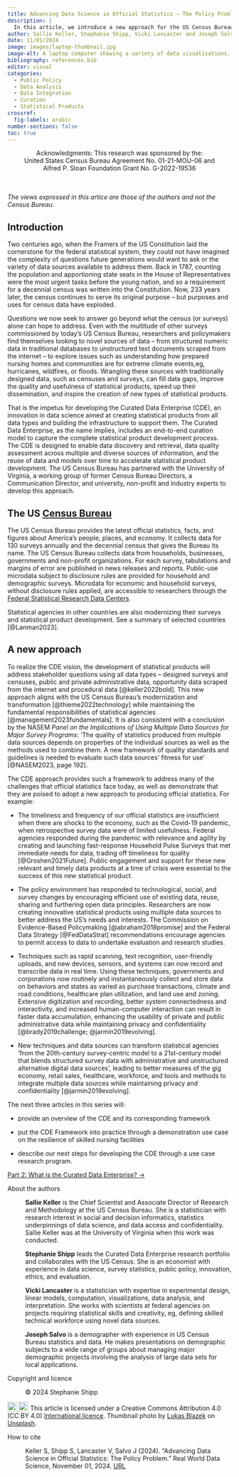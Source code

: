```yaml
---
title: Advancing Data Science in Official Statistics – The Policy Problem
description: |
  In this article, we introduce a new approach for the US Census Bureau to produce statistical products using survey, administrative, procedural and opportunity data. This is the first in a series of four articles describing the development of the Curated Data Enterprise Framework. 
author: Sallie Keller, Stephanie Shipp, Vicki Lancaster and Joseph Salvo <br /> University of Virginia
date: 11/01/2024
image: images/laptop-thumbnail.jpg
image-alt: A laptop computer showing a variety of data visualisations.
bibliography: references.bib
editor: visual
categories:
  - Public Policy
  - Data Analysis
  - Data Integration
  - Curation
  - Statistical Products
crossref:
  fig-labels: arabic
number-sections: false
toc: true
---
```


<center>Acknowledgments: This research was sponsored by the: <br /> United States Census Bureau Agreement No. 01-21-MOU-06 and <br /> Alfred P. Sloan Foundation Grant No. G-2022-19536</center>

<br /> <br /> *The views expressed in this artice are those of the authors and not the Census Bureau.*

## Introduction

Two centuries ago, when the Framers of the US Constitution laid the cornerstone for the federal statistical system, they could not have imagined the complexity of questions future generations would want to ask or the variety of data sources available to address them. Back in 1787, counting the population and apportioning state seats in the House of Representatives were the most urgent tasks before the young nation, and so a requirement for a decennial census was written into the Constitution. Now, 233 years later, the census continues to serve its original purpose – but purposes and uses for census data have exploded.

Questions we now seek to answer go beyond what the census (or surveys) alone can hope to address. Even with the multitude of other surveys commissioned by today’s US Census Bureau, researchers and policymakers find themselves looking to novel sources of data – from structured numeric data in traditional databases to unstructured text documents scraped from the internet – to explore issues such as understanding how prepared nursing homes and communities are for extreme climate events,eg, hurricanes, wildfires, or floods. Wrangling these sources with traditionally designed data, such as censuses and surveys, can fill data gaps, improve the quality and usefulness of statistical products, speed up their dissemination, and inspire the creation of new types of statistical products.

That is the impetus for developing the Curated Data Enterprise (CDE), an innovation in data science aimed at creating statistical products from all data types and building the infrastructure to support them. The Curated Data Enterprise, as the name implies, includes an end-to-end curation model to capture the complete statistical product development process. The CDE is designed to enable data discovery and retrieval, data quality assessment across multiple and diverse sources of information, and the reuse of data and models over time to accelerate statistical product development. The US Census Bureau has partnered with the University of Virginia, a working group of former Census Bureau Directors, a Communication Director, and university, non-profit and industry experts to develop this approach.

::: callout-note
## The US [Census Bureau](https://www.census.gov/)

The US Census Bureau provides the latest official statistics, facts, and figures about America's people, places, and economy. It collects data for 130 surveys annually and the decennial census that gives the Bureau its name. The US Census Bureau collects data from households, businesses, governments and non-profit organizations. For each survey, tabulations and margins of error are published in news releases and reports. Public-use microdata subject to disclosure rules are provided for household and demographic surveys. Microdata for economic and household surveys, without disclosure rules applied, are accessible to researchers through the [Federal Statistical Research Data Centers](https://www.census.gov/about/adrm/fsrdc.html).

Statistical agencies in other countries are also modernizing their surveys and statistical product development. See a summary of selected countries [@Lanman2023].
:::

## A new approach

To realize the CDE vision, the development of statistical products will address stakeholder questions using all data types – designed surveys and censuses, public and private administrative data, opportunity data scraped from the internet and procedural data [@keller2022bold]. This new approach aligns with the US Census Bureau’s modernization and transformation [@thieme2022technology] while maintaining the fundamental responsibilities of statistical agencies [@management2023fundamentals]. It is also consistent with a conclusion by the NASEM *Panel on the Implications of Using Multiple Data Sources for Major Survey Programs*: 'The quality of statistics produced from multiple data sources depends on properties of the individual sources as well as the methods used to combine them. A new framework of quality standards and guidelines is needed to evaluate such data sources’ fitness for use' [@NASEM2023, page 192].

The CDE approach provides such a framework to address many of the challenges that official statistics face today, as well as demonstrate that they are poised to adopt a new approach to producing official statistics. For example:

-   The timeliness and frequency of our official statistics are insufficient when there are shocks to the economy, such as the Covid-19 pandemic, when retrospective survey data were of limited usefulness. Federal agencies responded during the pandemic with relevance and agility by creating and launching fast-response Household Pulse Surveys that met immediate needs for data, trading off timeliness for quality [@Groshen2021Future]. Public engagement and support for these new relevant and timely data products at a time of crisis were essential to the success of this new statistical product.

-   The policy environment has responded to technological, social, and survey changes by encouraging efficient use of existing data, reuse, sharing and furthering open data principles. Researchers are now creating innovative statistical products using multiple data sources to better address the US's needs and interests. The Commission on Evidence-Based Policymaking [@abraham2018promise] and the Federal Data Strategy [@FedDataStrat] recommendations encourage agencies to permit access to data to undertake evaluation and research studies.

-   Techniques such as rapid scanning, text recognition, user-friendly uploads, and new devices, sensors, and systems can now record and transcribe data in real time. Using these techniques, governments and corporations now routinely and instantaneously collect and store data on behaviors and states as varied as purchase transactions, climate and road conditions, healthcare plan utilization, and land use and zoning. Extensive digitization and recording, better system connectedness and interactivity, and increased human-computer interaction can result in faster data accumulation, enhancing the usability of private and public administrative data while maintaining privacy and confidentiality [@brady2019challenge; @jarmin2019evolving].  

-   New techniques and data sources can transform statistical agencies 'from the 20th-century survey-centric model to a 21st-century model that blends structured survey data with administrative and unstructured alternative digital data sources', leading to better measures of the gig economy, retail sales, healthcare, workforce, and tools and methods to integrate multiple data sources while maintaining privacy and confidentiality [@jarmin2019evolving].

The next three articles in this series will:

-   provide an overview of the CDE and its corresponding framework

-   put the CDE Framework into practice through a demonstration use case on the resilience of skilled nursing facilities

-   describe our next steps for developing the CDE through a use case research program.

::: nav-btn-container
::: grid
::: {.g-col-12 .g-col-sm-6}
::: nav-btn
[Part 2: What is the Curated Data Enterprise? →](/case-studies/posts/2024/11/08/what-is-CDE-2.qmd)
:::
:::
:::
:::

::: further-info
::: grid
::: {.g-col-12 .g-col-md-12}

About the authors

:   **Sallie Keller** is the Chief Scientist and Associate Director of Research and Methodology at the US Census Bureau. She is a statistician with research interest in social and decision informatics, statistics underpinnings of data science, and data access and confidentiality. Sallie Keller was at the University of Virginia when this work was conducted.

:   **Stephanie Shipp** leads the Curated Data Enterprise research portfolio and collaborates with the US Census. She is an economist with experience in data science, survey statistics, public policy, innovation, ethics, and evaluation.

:   **Vicki Lancaster** is a statistician with expertise in experimental design, linear models, computation, visualizations, data analysis, and interpretation. She works with scientists at federal agencies on projects requiring statistical skills and creativity, eg, defining skilled technical workforce using novel data sources.

:   **Joseph Salvo** is a demographer with experience in US Census Bureau statistics and data. He makes presentations on demographic subjects to a wide range of groups about managing major demographic projects involving the analysis of large data sets for local applications.
:::

::: {.g-col-12 .g-col-md-6}

Copyright and licence

:   © 2024 Stephanie Shipp

<a href="http://creativecommons.org/licenses/by/4.0/?ref=chooser-v1" target="_blank" rel="license noopener noreferrer" style="display:inline-block;"> <img src="https://mirrors.creativecommons.org/presskit/icons/cc.svg?ref=chooser-v1" style="height:22px!important;vertical-align:text-bottom;"/><img src="https://mirrors.creativecommons.org/presskit/icons/by.svg?ref=chooser-v1" style="height:22px!important;margin-left:3px;vertical-align:text-bottom;"/></a> This article is licensed under a Creative Commons Attribution 4.0 (CC BY 4.0) <a href="http://creativecommons.org/licenses/by/4.0/?ref=chooser-v1" target="_blank" rel="license noopener noreferrer" style="display:inline-block;"> International licence</a>. Thumbnail photo by <a href="https://unsplash.com/@goumbik">Lukas Blazek</a> on <a href="https://unsplash.com/photos/turned-on-black-and-grey-laptop-computer-mcSDtbWXUZU">Unsplash</a>.
:::

::: {.g-col-12 .g-col-md-6}

How to cite

:   Keller S, Shipp S, Lancaster V, Salvo J (2024). "Advancing Data Science in Official Statistics: The Policy Problem." Real World Data Science, November 01, 2024. [URL](https://realworlddatascience.net/case-studies/posts/2024/11/01/policy-problem.html)
:::
:::
:::